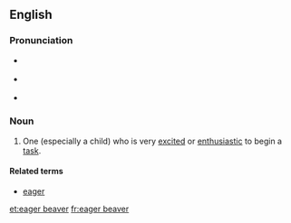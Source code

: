 {{was wotd|2009|January|26}}
==English==

===Pronunciation===
* {{a|UK}} {{IPA|/ˌiː.ɡə ˈbiː.və/}}
* {{a|US}} {{IPA|/ˌi.ɡɚ ˈbi.vɚ/}}
* {{audio|en-us-eager beaver.ogg|Audio (US)}}

===Noun===
{{en-noun|sg=[[eager]] [[beaver]]}}

# {{idiomatic|colloquial}} One (especially a child) who is very [[excited]] or [[enthusiastic]] to begin a [[task]].

====Related terms====
* [[eager]]

[[et:eager beaver]]
[[fr:eager beaver]]